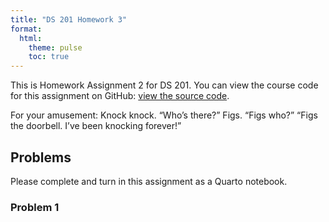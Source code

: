 ```yaml
---
title: "DS 201 Homework 3"
format: 
  html:
    theme: pulse 
    toc: true 
---
```


This is Homework Assignment 2 for DS 201. You can view the course code for this assignment on GitHub: [view the source code](https://github.com/jmgraham30/ds_201_assignments/blob/main/homework_02/index.qmd).

For your amusement: Knock knock. "Who's there?" Figs. "Figs who?" "Figs the doorbell. I've been knocking forever!"

## Problems

Please complete and turn in this assignment as a Quarto notebook. 

### Problem 1

